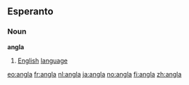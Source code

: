 ==Esperanto==
===Noun===
'''angla'''
# [[English]] [[language]]

[[eo:angla]]
[[fr:angla]]
[[nl:angla]]
[[ja:angla]]
[[no:angla]]
[[fi:angla]]
[[zh:angla]]